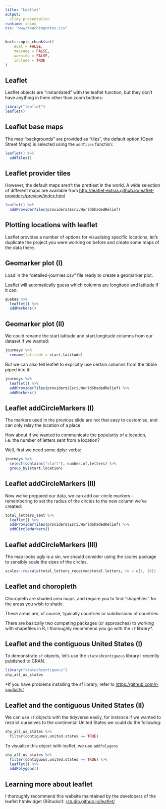 ```yaml
---
title: "Leaflet"
output: 
  slidy_presentation
runtime: shiny
css: "www/teachingnotes.css"
---
```



```r
knitr::opts_chunk$set(
	eval = FALSE,
	message = FALSE,
	warning = FALSE,
	include = TRUE
)
```

## Leaflet

Leaflet objects are "instantiated" with the leaflet function, but they don't have anything in them other than zoom buttons:

```r
library("leaflet")
leaflet()
```

## Leaflet base maps

The map "backgrounds" are provided as "tiles", the default option (Open Street Maps) is selected using the `addTiles` function:

```r
leaflet() %>%
  addTiles()
```

## Leaflet provider tiles

However, the default maps aren't the prettiest in the world. A wide selection of different maps are available from [http://leaflet-extras.github.io/leaflet-providers/preview/index.html](http://leaflet-extras.github.io/leaflet-providers/preview/index.html)

```r
leaflet() %>%
  addProviderTiles(providers$Esri.WorldShadedRelief)
```

## Plotting locations with leaflet

Leaflet provides a number of options for visualising specific locations, let's duplicate the project you were working on before and create some maps of the data there.

## Geomarker plot (I)

Load in the "detailed-journies.csv" file ready to create a geomarker plot.

Leaflet will automatically guess which columns are longitude and latitude if it can:

```r
quakes %>%
  leaflet() %>%
  addMarkers()
```

## Geomarker plot (II)

We could rename the start.latitude and start.longitude columns from our dataset if we wanted:

```r
journeys %>%
  rename(latitude = start.latitude)
```

But we can also tell leaflet to explicitly use certain columns from the tibble piped into it:

```r
journeys %>%
  leaflet() %>%
  addProviderTiles(providers$Esri.WorldShadedRelief) %>%
  addMarkers()
```

## Leaflet addCircleMarkers (I)

The markers used in the previous slide are not that easy to customise, and can only relay the location of a place.

How about if we wanted to communicate the popularity of a location, i.e. the number of letters sent from a location?

Well, first we need some dplyr verbs:

```r
journeys %>%
  select(contains("start"), number.of.letters) %>%
  group_by(start.location)
```

## Leaflet addCircleMarkers (II)

Now we've prepared our data, we can add our circle markers - remembering to set the radius of the circles to the new column we've created:

```r
total_letters_sent %>%
  leaflet() %>%
  addProviderTiles(providers$Esri.WorldShadedRelief) %>%
  addCircleMarkers()
```

## Leaflet addCircleMarkers (III)

The map looks ugly is a sin, we should consider using the scales package to sensibly scale the sizes of the circles.

```r
scales::rescale(total_letters_received$total.letters, to = c(1, 10))
```

## Leaflet and choropleth

Choropleth are shaded area maps, and require you to find "shapefiles" for the areas you wish to shade.

These areas are, of course, typically countries or subdivisions of countries.

There are basically two competing packages (or approaches) to working with shapefiles in R, I thoroughly recommend you go with the `sf` library*.

## Leaflet and the contiguous United States (I)

To demonstrate `sf` objects, let's use the `statesRcontiguous` library I recently published to CRAN.

```r
library("statesRcontiguous")
shp_all_us_states
```

*If you have problems installing the sf library, refer to [https://github.com/r-spatial/sf](https://github.com/r-spatial/sf)

## Leaflet and the contiguous United States (II)

We can use `sf` objects with the tidyverse easily, for instance if we wanted to restrict ourselves to the continental United States we could do the following:

```r
shp_all_us_states %>%
  filter(contiguous.united.states == TRUE)
```

To visualise this object with leaflet, we use `addPolygons`

```r
shp_all_us_states %>%
  filter(contiguous.united.states == TRUE) %>%
  leaflet() %>%
  addPolygons()
```

## Learning more about leaflet

I thoroughly recommend this website maintained by the developers of the leaflet htmlwidget (RStudio!): [rstudio.github.io/leaflet/](rstudio.github.io/leaflet/)
